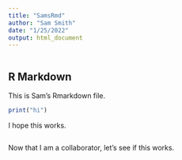 ```yaml
---
title: "SamsRmd"
author: "Sam Smith"
date: "1/25/2022"
output: html_document
---
```


```r
```

## R Markdown

This is Sam's Rmarkdown file.

```r
print("hi")
```

I hope this works.

```r
```

Now that I am a collaborator, let's see if this works.
